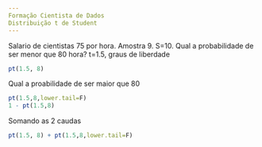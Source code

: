 ```yaml
---
Formação Cientista de Dados
Distribuição t de Student
---
```

Salario de cientistas 75 por hora. Amostra 9. S=10. Qual a probabilidade de ser menor que 80 hora?
t=1.5, graus de liberdade
```r
pt(1.5, 8)
```
Qual a proabilidade de ser maior que 80
```r
pt(1.5,8,lower.tail=F)
1 - pt(1.5,8)
```
Somando as 2 caudas
```r
pt(1.5, 8) + pt(1.5,8,lower.tail=F)
```
